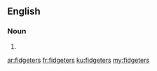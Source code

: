 ==English==

===Noun===
{{head|en|plural}}

# {{plural of|fidgeter|lang=en}}

[[ar:fidgeters]]
[[fr:fidgeters]]
[[ku:fidgeters]]
[[my:fidgeters]]